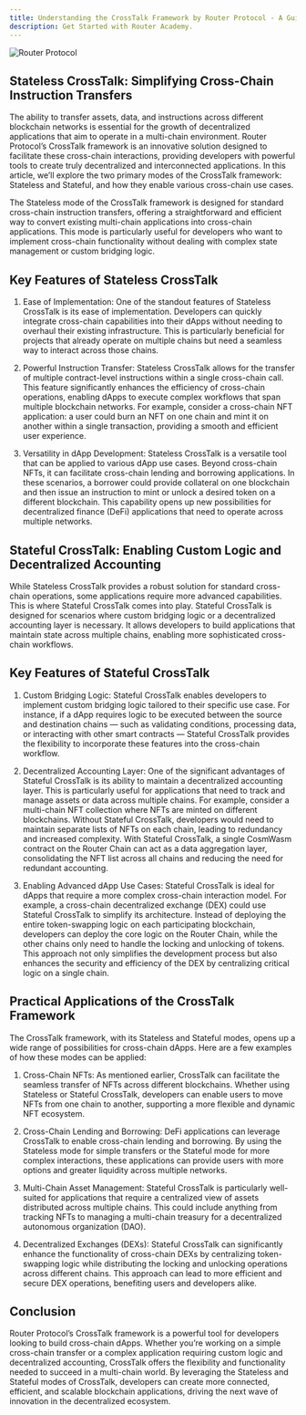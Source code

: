 ```yaml
---
title: Understanding the CrossTalk Framework by Router Protocol - A Guide to Stateless and Stateful Cross-Chain Solutions.
description: Get Started with Router Academy.
---
```


<img src="https://res.cloudinary.com/dguv1yapd/image/upload/v1728465169/router-academy-courses/gvkuojp9v7xsg4y8v8cm.webp" alt="Router Protocol" />

## Stateless CrossTalk: Simplifying Cross-Chain Instruction Transfers

The ability to transfer assets, data, and instructions across different blockchain networks is essential for the growth of decentralized applications that aim to operate in a multi-chain environment. Router Protocol’s CrossTalk framework is an innovative solution designed to facilitate these cross-chain interactions, providing developers with powerful tools to create truly decentralized and interconnected applications. In this article, we’ll explore the two primary modes of the CrossTalk framework: Stateless and Stateful, and how they enable various cross-chain use cases.

The Stateless mode of the CrossTalk framework is designed for standard cross-chain instruction transfers, offering a straightforward and efficient way to convert existing multi-chain applications into cross-chain applications. This mode is particularly useful for developers who want to implement cross-chain functionality without dealing with complex state management or custom bridging logic.

## Key Features of Stateless CrossTalk

1. Ease of Implementation: One of the standout features of Stateless CrossTalk is its ease of implementation. Developers can quickly integrate cross-chain capabilities into their dApps without needing to overhaul their existing infrastructure. This is particularly beneficial for projects that already operate on multiple chains but need a seamless way to interact across those chains.

2. Powerful Instruction Transfer: Stateless CrossTalk allows for the transfer of multiple contract-level instructions within a single cross-chain call. This feature significantly enhances the efficiency of cross-chain operations, enabling dApps to execute complex workflows that span multiple blockchain networks. For example, consider a cross-chain NFT application: a user could burn an NFT on one chain and mint it on another within a single transaction, providing a smooth and efficient user experience.

3. Versatility in dApp Development: Stateless CrossTalk is a versatile tool that can be applied to various dApp use cases. Beyond cross-chain NFTs, it can facilitate cross-chain lending and borrowing applications. In these scenarios, a borrower could provide collateral on one blockchain and then issue an instruction to mint or unlock a desired token on a different blockchain. This capability opens up new possibilities for decentralized finance (DeFi) applications that need to operate across multiple networks.

## Stateful CrossTalk: Enabling Custom Logic and Decentralized Accounting

While Stateless CrossTalk provides a robust solution for standard cross-chain operations, some applications require more advanced capabilities. This is where Stateful CrossTalk comes into play. Stateful CrossTalk is designed for scenarios where custom bridging logic or a decentralized accounting layer is necessary. It allows developers to build applications that maintain state across multiple chains, enabling more sophisticated cross-chain workflows.

## Key Features of Stateful CrossTalk

1. Custom Bridging Logic: Stateful CrossTalk enables developers to implement custom bridging logic tailored to their specific use case. For instance, if a dApp requires logic to be executed between the source and destination chains — such as validating conditions, processing data, or interacting with other smart contracts — Stateful CrossTalk provides the flexibility to incorporate these features into the cross-chain workflow.

2. Decentralized Accounting Layer: One of the significant advantages of Stateful CrossTalk is its ability to maintain a decentralized accounting layer. This is particularly useful for applications that need to track and manage assets or data across multiple chains. For example, consider a multi-chain NFT collection where NFTs are minted on different blockchains. Without Stateful CrossTalk, developers would need to maintain separate lists of NFTs on each chain, leading to redundancy and increased complexity. With Stateful CrossTalk, a single CosmWasm contract on the Router Chain can act as a data aggregation layer, consolidating the NFT list across all chains and reducing the need for redundant accounting.

3. Enabling Advanced dApp Use Cases: Stateful CrossTalk is ideal for dApps that require a more complex cross-chain interaction model. For example, a cross-chain decentralized exchange (DEX) could use Stateful CrossTalk to simplify its architecture. Instead of deploying the entire token-swapping logic on each participating blockchain, developers can deploy the core logic on the Router Chain, while the other chains only need to handle the locking and unlocking of tokens. This approach not only simplifies the development process but also enhances the security and efficiency of the DEX by centralizing critical logic on a single chain.

## Practical Applications of the CrossTalk Framework

The CrossTalk framework, with its Stateless and Stateful modes, opens up a wide range of possibilities for cross-chain dApps. Here are a few examples of how these modes can be applied:

1. Cross-Chain NFTs: As mentioned earlier, CrossTalk can facilitate the seamless transfer of NFTs across different blockchains. Whether using Stateless or Stateful CrossTalk, developers can enable users to move NFTs from one chain to another, supporting a more flexible and dynamic NFT ecosystem.

2. Cross-Chain Lending and Borrowing: DeFi applications can leverage CrossTalk to enable cross-chain lending and borrowing. By using the Stateless mode for simple transfers or the Stateful mode for more complex interactions, these applications can provide users with more options and greater liquidity across multiple networks.

3. Multi-Chain Asset Management: Stateful CrossTalk is particularly well-suited for applications that require a centralized view of assets distributed across multiple chains. This could include anything from tracking NFTs to managing a multi-chain treasury for a decentralized autonomous organization (DAO).

4. Decentralized Exchanges (DEXs): Stateful CrossTalk can significantly enhance the functionality of cross-chain DEXs by centralizing token-swapping logic while distributing the locking and unlocking operations across different chains. This approach can lead to more efficient and secure DEX operations, benefiting users and developers alike.

## Conclusion

Router Protocol’s CrossTalk framework is a powerful tool for developers looking to build cross-chain dApps. Whether you’re working on a simple cross-chain transfer or a complex application requiring custom logic and decentralized accounting, CrossTalk offers the flexibility and functionality needed to succeed in a multi-chain world. By leveraging the Stateless and Stateful modes of CrossTalk, developers can create more connected, efficient, and scalable blockchain applications, driving the next wave of innovation in the decentralized ecosystem.